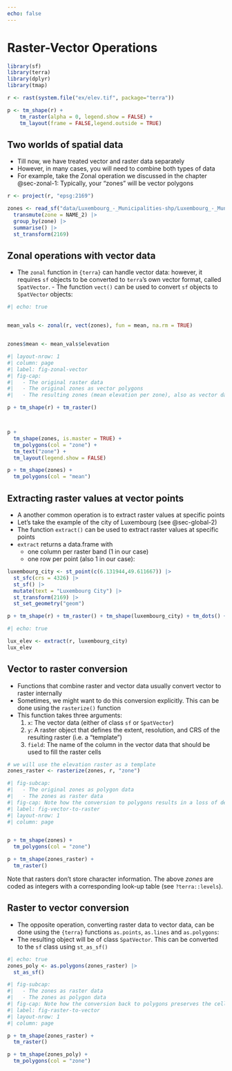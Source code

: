 ```yaml
---
echo: false
---
```



# Raster-Vector Operations
```r
library(sf)
library(terra)
library(dplyr)
library(tmap)

r <- rast(system.file("ex/elev.tif", package="terra"))

p <- tm_shape(r) + 
    tm_raster(alpha = 0, legend.show = FALSE) +
    tm_layout(frame = FALSE,legend.outside = TRUE)

```

## Two worlds of spatial data

- Till now, we have treated vector and raster data separately
- However, in many cases, you will need to combine both types of data
- For example, take the Zonal operation we discussed in the chapter @sec-zonal-1: Typically, your "zones" will be vector polygons




```r
r <- project(r, "epsg:2169")

zones <- read_sf("data/Luxembourg_-_Municipalities-shp/Luxembourg_-_Municipalities.shp") |> 
  transmute(zone = NAME_2) |> 
  group_by(zone) |> 
  summarise() |> 
  st_transform(2169)
```


## Zonal operations with vector data

- The `zonal` function in `{terra}` can handle vector data: however, it requires `sf` objects to be converted to `terra`'s own vector format, called `SpatVector`. - The function `vect()` can be used to convert `sf` objects to `SpatVector` objects:


```r
#| echo: true


mean_vals <- zonal(r, vect(zones), fun = mean, na.rm = TRUE)


zones$mean <- mean_vals$elevation
```


```r
#| layout-nrow: 1
#| column: page
#| label: fig-zonal-vector
#| fig-cap: 
#|   - The original raster data
#|   - The original zones as vector polygons
#|   - The resulting zones (mean elevation per zone), also as vector data

p + tm_shape(r) + tm_raster()



p + 
  tm_shape(zones, is.master = TRUE) +
  tm_polygons(col = "zone") +
  tm_text("zone") +
  tm_layout(legend.show = FALSE)

p + tm_shape(zones) + 
  tm_polygons(col = "mean")
```


## Extracting raster values at vector points

- A another common operation is to extract raster values at specific points
- Let's take the example of the city of Luxembourg (see @sec-global-2)
- The function `extract()` can be used to extract raster values at specific points
- `extract` returns a data.frame with 
  - one column per raster band (1 in our case)
  - one row per point (also 1 in our case): 

```r

luxembourg_city <- st_point(c(6.131944,49.611667)) |>     
  st_sfc(crs = 4326) |> 
  st_sf() |> 
  mutate(text = "Luxembourg City") |> 
  st_transform(2169) |> 
  st_set_geometry("geom") 

```

```r
p + tm_shape(r) + tm_raster() + tm_shape(luxembourg_city) + tm_dots() + tm_text("text",ymod = .9, xmod = .9)
```


```r
#| echo: true

lux_elev <- extract(r, luxembourg_city)
lux_elev
```


## Vector to raster conversion

- Functions that combine raster and vector data usually convert vector to raster internally
- Sometimes, we might want to do this conversion explicitly. This can be done using the `rasterize()` function
- This function takes three arguments:
  1. `x`: The vector data (either of class `sf` or `SpatVector`)
  2. `y`: A raster object that defines the extent, resolution, and CRS of the resulting raster (i.e. a "template")
  3. `field`: The name of the column in the vector data that should be used to fill the raster cells

```r
# we will use the elevation raster as a template
zones_raster <- rasterize(zones, r, "zone")
```


```r
#| fig-subcap: 
#|   - The original zones as polygon data
#|   - The zones as raster data
#| fig-cap: Note how the conversion to polygons results in a loss of detail
#| label: fig-vector-to-raster
#| layout-nrow: 1
#| column: page


p + tm_shape(zones) + 
  tm_polygons(col = "zone")

p + tm_shape(zones_raster) + 
  tm_raster()
```

:::{.callout-note}

Note that rasters don't store character information. The above *zones* are coded as integers with a corresponding look-up table (see `?terra::levels`).

:::


## Raster to vector conversion


- The opposite operation, converting raster data to vector data, can be done using the `{terra}` functions `as.points`, `as.lines` and `as.polygons`:
- The resulting object will be of class `SpatVector`. This can be converted to the `sf` class using `st_as_sf()`


```r
#| echo: true
zones_poly <- as.polygons(zones_raster) |> 
  st_as_sf()
```

```r
#| fig-subcap: 
#|   - The zones as raster data
#|   - The zones as polygon data
#| fig-cap: Note how the conversion back to polygons preserves the cell boundaries
#| label: fig-raster-to-vector
#| layout-nrow: 1
#| column: page

p + tm_shape(zones_raster) + 
  tm_raster()

p + tm_shape(zones_poly) + 
  tm_polygons(col = "zone")
```







